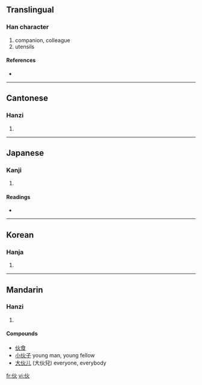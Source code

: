 {{also|夥}}
==Translingual==

===Han character===
{{Han char|rn=9|rad=人|as=04|sn=6|four=2928<sub>0</sub>|canj=人火 (OF)}}

# companion, colleague
# utensils

====References====
* {{Han ref|kx=0096.121|dkj=00457|dj=0204.090|hdz=10126.030|uh=4F19|ud=20249|bh=A5EB|bd=42475}}

----

==Cantonese==

===Hanzi===
{{yue-hanzi|jyut=|y=fo2}}

# {{defn|Cantonese}}

----

==Japanese==

===Kanji===
{{ja-kanji|grade=|rs=人04}}

# {{defn|Japanese}}

====Readings====
* {{ja-readings|on=[[か]] (ka)|kun=[[ひ]] (hi), [[ほ]] (ho)}}

----

==Korean==

===Hanja===
{{ko-hanja|hangeul=화|rv=hwa|mr=hwa}}

# {{defn|Korean}}

----

==Mandarin==

===Hanzi===
{{cmn-hanzi|pin=[[huǒ]] ([[huo3]])|wg=huo<sup>3</sup>}}

# {{defn|Mandarin}}

====Compounds====
*[[伙食]]
*[[小伙子]] young man, young fellow
*[[大伙儿]] (大伙兒) everyone, everybody

[[fr:伙]]
[[vi:伙]]